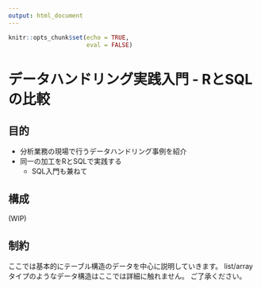```yaml
---
output: html_document
---
```


```r
knitr::opts_chunk$set(echo = TRUE,
                      eval = FALSE)
```

# データハンドリング実践入門 - RとSQLの比較


## 目的

- 分析業務の現場で行うデータハンドリング事例を紹介
- 同一の加工をRとSQLで実践する
  - SQL入門も兼ねて

## 構成

(WIP)

## 制約

ここでは基本的にテーブル構造のデータを中心に説明していきます。
list/arrayタイプのようなデータ構造はここでは詳細に触れません。
ご了承ください。

